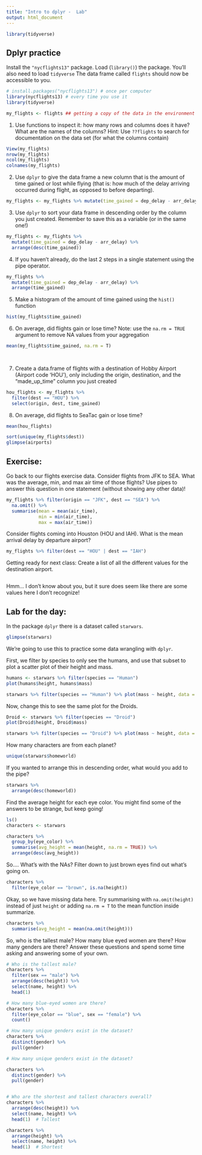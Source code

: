 ```yaml
---
title: "Intro to dplyr -  Lab"
output: html_document
---
```

```r
library(tidyverse)
```




## Dplyr practice

Install the `"nycflights13"` package. Load (`library()`) the package.
You'll also need to load `tidyverse` The data frame called `flights` should now be accessible to you.

```r
# install.packages("nycflights13") # once per computer 
library(nycflights13) # every time you use it
library(tidyverse)

my_flights <- flights ## getting a copy of the data in the environment
```


1. Use functions to inspect it: how many rows and columns does it have? What are the names of the columns? Hint: Use `??flights` to search for documentation on the data set (for what the columns contain)

```r
View(my_flights)
nrow(my_flights)
ncol(my_flights)
colnames(my_flights)
```


2. Use `dplyr` to give the data frame a new column that is the amount of time gained or lost while flying (that is: how much of the delay arriving occurred during flight, as opposed to before departing).

```r
my_flights <- my_flights %>% mutate(time_gained = dep_delay - arr_delay)
```



3. Use `dplyr` to sort your data frame in descending order by the column you just created. Remember to save this as a variable (or in the same one!)

```r
my_flights <- my_flights %>% 
  mutate(time_gained = dep_delay - arr_delay) %>% 
  arrange(desc(time_gained))

```

4. If you haven't already, do the last 2 steps in a single statement using the pipe operator. 

```r
my_flights %>% 
  mutate(time_gained = dep_delay - arr_delay) %>%
  arrange(time_gained) 
```

5. Make a histogram of the amount of time gained using the `hist()` function

```r
hist(my_flights$time_gained)
```


6. On average, did flights gain or lose time? Note: use the `na.rm = TRUE` argument to remove NA values from your aggregation

```r

mean(my_flights$time_gained, na.rm = T)

 
```


7. Create a data.frame of flights with a destination of Hobby Airport (Airport code 'HOU'), only including the origin, destination, and the "made_up_time" column you just created

```r
hou_flights <- my_flights %>%
  filter(dest == "HOU") %>%
  select(origin, dest, time_gained)

```


8. On average, did flights to SeaTac gain or lose time?


```r
mean(hou_flights)

sort(unique(my_flights$dest))
glimpse(airports)

```

  
## Exercise: 


Go back to our flights exercise data. Consider flights from JFK to SEA. What was the average, min, and max air time of those flights? Use pipes to answer this question in one statement (without showing any other data)!

```r
my_flights %>% filter(origin == "JFK", dest == "SEA") %>%
  na.omit() %>%
  summarise(mean = mean(air_time), 
            min = min(air_time), 
            max = max(air_time))

```

Consider flights coming into Houston (HOU and IAH). What is the mean arrival delay by departure airport? 

```r

my_flights %>% filter(dest == "HOU" | dest == "IAH")
```

Getting ready for next class: Create a list of all the different values for the destination airport.

```r


```

Hmm... I don't know about you, but it sure does seem like there are some values here I don't recognize! 


## Lab for the day:


In the package `dplyr` there is a dataset called `starwars`. 

```r
glimpse(starwars)
```


We're going to use this to practice some data wrangling with `dplyr`. 

First, we filter by species to only see the humans, and use that subset to plot a scatter plot of their height and mass.  

```r
humans <- starwars %>% filter(species == "Human")
plot(humans$height, humans$mass)

starwars %>% filter(species == "Human") %>% plot(mass ~ height, data = .)

```

Now, change this to see the same plot for the Droids. 

```r
Droid <- starwars %>% filter(species == "Droid")
plot(Droid$height, Droid$mass)

starwars %>% filter(species == "Droid") %>% plot(mass ~ height, data = .)

```


How many characters are from each planet?

```r
unique(starwars$homeworld)                                                                                                                    
```

If you wanted to arrange this in descending order, what would you add to the pipe? 

```r
starwars %>%
  arrange(desc(homeworld))

```

Find the average height for each eye color. You might find some of the answers to be strange, but keep going! 
```r
ls()
characters <- starwars 
```

```r
characters %>%
  group_by(eye_color) %>%
  summarise(avg_height = mean(height, na.rm = TRUE)) %>%
  arrange(desc(avg_height))


```

So.... What's with the NAs? Filter down to just brown eyes find out what's going on. 


```r
characters %>%
  filter(eye_color == "brown", is.na(height))


```

Okay, so we have missing data here. Try summarising with `na.omit(height)` instead of just `height` or adding `na.rm = T` to the mean function inside summarize. 


```r
characters %>%
  summarise(avg_height = mean(na.omit(height)))


```

So, who is the tallest male? How many blue eyed women are there? How many genders are there? Answer these questions and spend some time asking and answering some of your own. 


```r
# Who is the tallest male?
characters %>%
  filter(sex == "male") %>%
  arrange(desc(height)) %>%
  select(name, height) %>%
  head(1)

# How many blue-eyed women are there?
characters %>%
  filter(eye_color == "blue", sex == "female") %>%
  count()

# How many unique genders exist in the dataset?
characters %>%
  distinct(gender) %>%
  pull(gender)

# How many unique genders exist in the dataset?

characters %>%
  distinct(gender) %>%
  pull(gender)



```


```r

# Who are the shortest and tallest characters overall?
characters %>%
  arrange(desc(height)) %>%
  select(name, height) %>%
  head(1)  # Tallest

characters %>%
  arrange(height) %>%
  select(name, height) %>%
  head(1)  # Shortest


```



